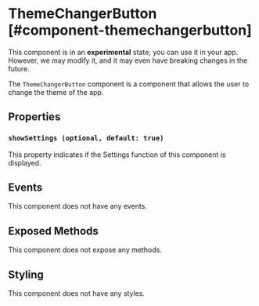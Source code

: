 
# ThemeChangerButton [#component-themechangerbutton]

<Callout type="warning" emoji="📔">This component is in an **experimental** state; you can use it in your app. However, we may modify it, and it may even have breaking changes in the future.</Callout>

The `ThemeChangerButton` component is a component that allows the user to change the theme of the app.



## Properties

### `showSettings (optional, default: true)`

This property indicates if the Settings function of this component is displayed.

## Events

This component does not have any events.

## Exposed Methods

This component does not expose any methods.

## Styling

This component does not have any styles.
